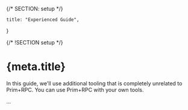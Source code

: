 {/* SECTION: setup */}

	title: "Experienced Guide",
}

{/* !SECTION setup */}

# {meta.title}

<Alert icon="carbon:warning" type="alert-warning">

In this guide, we'll use additional tooling that is completely unrelated to Prim+RPC. You can use Prim+RPC with your own
tools.

</Alert>

...
